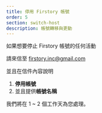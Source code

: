 ```yaml
---
title: 停用 Firstory 帳號
order: 5
section: switch-host
description: 帳號轉移與更動
---
```


如果想要停止 Firstory 帳號的任何活動

請來信至 [firstory.inc@gmail.com](mailto:firstory.inc@gmail.com)

並且在信件內容說明

1. **停用帳號**
2. 並且提供**帳號名稱**

我們將在 1 ~ 2 個工作天為您處理。
